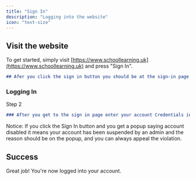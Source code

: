 ```yaml
---
title: "Sign In"
description: "Logging into the website"
icon: "text-size"
---
```


## Visit the website

To get started, simply visit [https://www.schoollearning.uk](https://www.schoollearning.uk) and press "Sign In".

```md
## Afer you click the sign in button you should be at the sign-in page
```

### Logging In

Step 2

```md
### After you get to the sign in page enter your account Credentials into the correct boxes labeled username and password.
```

<Tip>
  Notice: If you click the Sign In button and you get a popup saying account disabled it means your account has been suspended by an admin and the reason should be on the popup, and you can always appeal the violation.
</Tip>

## Success

Great job! You're now logged into your account.